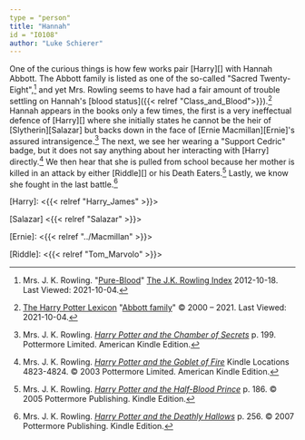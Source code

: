 ```yaml
---
type = "person"
title: "Hannah"
id = "I0108"
author: "Luke Schierer"
---
```


One of the curious things is how few works pair [Harry][] with Hannah Abbott.
The Abbott family is listed as one of the so-called "Sacred
Twenty-Eight",[^211004-10] and yet Mrs. Rowling seems to have had a fair amount
of trouble settling on Hannah's [blood status]({{< relref
"Class_and_Blood">}}).[^211004-11]  Hannah appears in the books only a few
times, the first is a very ineffectual defence of [Harry][] where she initially
states he cannot be the heir of [Slytherin][Salazar] but backs down in the face
of [Ernie Macmillan][Ernie]'s assured intransigence.[^211004-12]  The next, we
see her wearing a "Support Cedric" badge, but it does not say anything about
her interacting with [Harry] directly.[^211004-13]  We then hear that she is
pulled from school because her mother is killed in an attack by either
[Riddle][] or his Death Eaters.[^211004-14]  Lastly, we know she fought in the
last battle.[^211004-15]

[Harry]: <{{< relref "Harry_James" >}}>

[Salazar] <{{< relref "Salazar" >}}>

[Ernie]: <{{< relref "../Macmillan" >}}>

[Riddle]: <{{< relref "Tom_Marvolo" >}}>

[^211004-15]: Mrs. J. K. Rowling.
    _[Harry Potter and the Deathly Hallows](https://www.goodreads.com/book/show/136251.Harry_Potter_and_the_Deathly_Hallows)_
    p. 256. © 2007 Pottermore Publishing. Kindle Edition.

[^211004-14]: Mrs. J. K. Rowling.
    _[Harry Potter and the Half-Blood Prince](https://www.goodreads.com/book/show/1.Harry_Potter_and_the_Half_Blood_Prince)_
    p. 186. © 2005 Pottermore Publishing. Kindle Edition.

[^211004-13]: Mrs. J. K. Rowling.
    _[Harry Potter and the Goblet of Fire](https://www.goodreads.com/book/show/6.Harry_Potter_and_the_Goblet_of_Fire)_
    Kindle Locations 4823-4824. © 2003 Pottermore Limited. American Kindle Edition.

[^211004-12]: Mrs. J. K. Rowling.
    _[Harry Potter and the Chamber of Secrets](https://www.goodreads.com/book/show/15881.Harry_Potter_and_the_Chamber_of_Secrets)_
    p. 199. Pottermore Limited. American Kindle Edition.

[^211004-11]: [The Harry Potter Lexicon](https://www.hp-lexicon.org/)
    "[Abbott family](https://www.hp-lexicon.org/character/abbott-family/)"
    © 2000 – 2021.  Last Viewed: 2021-10-04.

[^211004-10]: Mrs. J. K. Rowling.
    "[Pure-Blood](https://www.rowlingindex.org/work/pmpbl/)"
    [The J.K. Rowling Index](https://www.rowlingindex.org)
    2012-10-18. Last Viewed: 2021-10-04.

